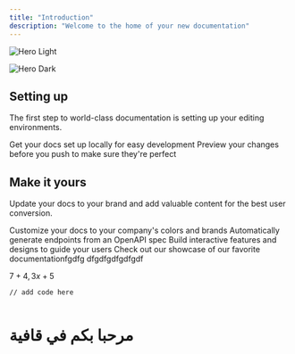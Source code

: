 ```yaml
---
title: "Introduction"
description: "Welcome to the home of your new documentation"
---
```


<img
  className="block dark:hidden"
  src="/IMG2.png"
  alt="Hero Light"
  title={true}
/>

<img
  className="hidden dark:block"
  src="/images/hero-dark.svg"
  alt="Hero Dark"
/>

## Setting up

The first step to world-class documentation is setting up your editing environments.

<CardGroup cols={2}>
  <Card title="Edit Your Docs" icon="pen-to-square" href="https://mintlify.com/docs/quickstart">
    Get your docs set up locally for easy development
  </Card>
  <Card title="Preview Changes" icon="image" href="https://mintlify.com/docs/development">
    Preview your changes before you push to make sure they're perfect
  </Card>
</CardGroup>

## Make it yours

Update your docs to your brand and add valuable content for the best user conversion.

<CardGroup cols={2}>
  <Card title="Customize Style" icon="palette" href="https://mintlify.com/docs/settings/global">
    Customize your docs to your company's colors and brands
  </Card>
  <Card title="Reference APIs" icon="code" href="https://mintlify.com/docs/api-playground/openapi">
    Automatically generate endpoints from an OpenAPI spec
  </Card>
  <Card title="Add Components" icon="screwdriver-wrench" href="https://mintlify.com/docs/components/accordion">
    Build interactive features and designs to guide your users
  </Card>
  <Card title="Get Inspiration" icon="stars" href="https://mintlify.com/customers">
    Check out our showcase of our favorite documentationfgdfg
  </Card>
</CardGroup>

<Expandable title="gdfgdfgdfg">
  dfgdfgdfgdfgdf
</Expandable>

$7 + 4, 3x + 5$

<RequestExample>

```filename الملف
// add code here
```


``` الصورة
```

</RequestExample>

# مرحبا بكم في قافية